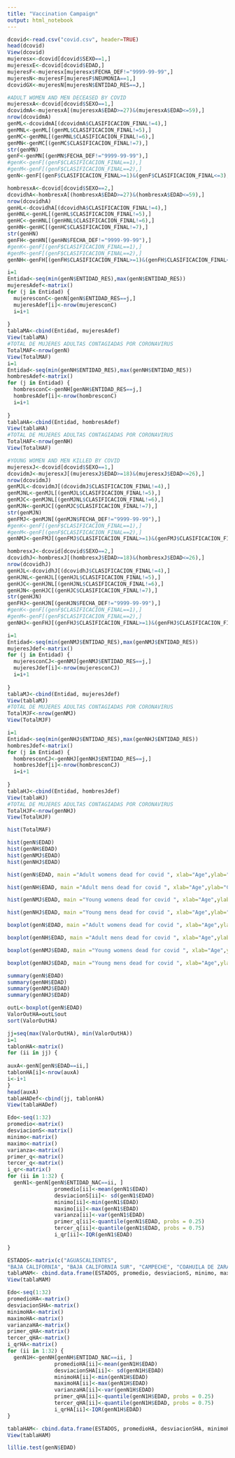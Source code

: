 ```yaml
---
title: "Vaccination Campaign"
output: html_notebook
---
```


```r

dcovid<-read.csv("covid.csv", header=TRUE)
head(dcovid)
View(dcovid)
mujeresx<-dcovid[dcovid$SEXO==1,]
mujeresxE<-dcovid[dcovid$EDAD,]
mujeresF<-mujeresx[mujeresx$FECHA_DEF!="9999-99-99",]
mujeresN<-mujeresF[mujeresF$NEUMONIA==1,]
dcovidGX<-mujeresN[mujeresN$ENTIDAD_RES==J,]
```

```r
#ADULT WOMEN AND MEN DECEASED BY COVID
mujeresxA<-dcovid[dcovid$SEXO==1,]
dcovidmA<-mujeresxA[(mujeresxA$EDAD>=27)&(mujeresxA$EDAD<=59),]
nrow(dcovidmA)
genML<-dcovidmA[(dcovidmA$CLASIFICACION_FINAL!=4),]
genMNL<-genML[(genML$CLASIFICACION_FINAL!=5),]
genMC<-genMNL[(genMNL$CLASIFICACION_FINAL!=6),]
genMN<-genMC[(genMC$CLASIFICACION_FINAL!=7),]
str(genMN)
genF<-genMN[(genMN$FECHA_DEF!="9999-99-99"),]
#genK<-genF[(genF$CLASIFICACION_FINAL==1),]
#genM<-genF[(genF$CLASIFICACION_FINAL==2),]
genN<-genF[(genF$CLASIFICACION_FINAL>=1)&(genF$CLASIFICACION_FINAL<=3),]

hombresxA<-dcovid[dcovid$SEXO==2,]
dcovidhA<-hombresxA[(hombresxA$EDAD>=27)&(hombresxA$EDAD<=59),]
nrow(dcovidhA)
genHL<-dcovidhA[(dcovidhA$CLASIFICACION_FINAL!=4),]
genHNL<-genHL[(genHL$CLASIFICACION_FINAL!=5),]
genHC<-genHNL[(genHNL$CLASIFICACION_FINAL!=6),]
genHN<-genHC[(genHC$CLASIFICACION_FINAL!=7),]
str(genHN)
genFH<-genHN[(genHN$FECHA_DEF!="9999-99-99"),]
#genK<-genF[(genF$CLASIFICACION_FINAL==1),]
#genM<-genF[(genF$CLASIFICACION_FINAL==2),]
genNH<-genFH[(genFH$CLASIFICACION_FINAL>=1)&(genFH$CLASIFICACION_FINAL<=3),]
```

```r
i=1
Entidad<-seq(min(genN$ENTIDAD_RES),max(genN$ENTIDAD_RES))
mujeresAdef<-matrix()
for (j in Entidad) {
  mujeresconC<-genN[genN$ENTIDAD_RES==j,]
  mujeresAdef[i]<-nrow(mujeresconC)
  i=i+1
  
}
tablaMA<-cbind(Entidad, mujeresAdef)
View(tablaMA)
#TOTAL DE MUJERES ADULTAS CONTAGIADAS POR CORONAVIRUS
TotalMAF<-nrow(genN)
View(TotalMAF)
i=1
Entidad<-seq(min(genNH$ENTIDAD_RES),max(genNH$ENTIDAD_RES))
hombresAdef<-matrix()
for (j in Entidad) {
  hombresconC<-genNH[genNH$ENTIDAD_RES==j,]
  hombresAdef[i]<-nrow(hombresconC)
  i=i+1
  
}
tablaHA<-cbind(Entidad, hombresAdef)
View(tablaHA)
#TOTAL DE MUJERES ADULTAS CONTAGIADAS POR CORONAVIRUS
TotalHAF<-nrow(genNH)
View(TotalHAF)
```

```r
#YOUNG WOMEN AND MEN KILLED BY COVID
mujeresxJ<-dcovid[dcovid$SEXO==1,]
dcovidmJ<-mujeresxJ[(mujeresxJ$EDAD>=18)&(mujeresxJ$EDAD<=26),]
nrow(dcovidmJ)
genMJL<-dcovidmJ[(dcovidmJ$CLASIFICACION_FINAL!=4),]
genMJNL<-genMJL[(genMJL$CLASIFICACION_FINAL!=5),]
genMJC<-genMJNL[(genMJNL$CLASIFICACION_FINAL!=6),]
genMJN<-genMJC[(genMJC$CLASIFICACION_FINAL!=7),]
str(genMJN)
genFMJ<-genMJN[(genMJN$FECHA_DEF!="9999-99-99"),]
#genK<-genF[(genF$CLASIFICACION_FINAL==1),]
#genM<-genF[(genF$CLASIFICACION_FINAL==2),]
genNMJ<-genFMJ[(genFMJ$CLASIFICACION_FINAL>=1)&(genFMJ$CLASIFICACION_FINAL<=3),]

hombresxJ<-dcovid[dcovid$SEXO==2,]
dcovidhJ<-hombresxJ[(hombresxJ$EDAD>=18)&(hombresxJ$EDAD<=26),]
nrow(dcovidhJ)
genHJL<-dcovidhJ[(dcovidhJ$CLASIFICACION_FINAL!=4),]
genHJNL<-genHJL[(genHJL$CLASIFICACION_FINAL!=5),]
genHJC<-genHJNL[(genHJNL$CLASIFICACION_FINAL!=6),]
genHJN<-genHJC[(genHJC$CLASIFICACION_FINAL!=7),]
str(genHJN)
genFHJ<-genHJN[(genHJN$FECHA_DEF!="9999-99-99"),]
#genK<-genF[(genF$CLASIFICACION_FINAL==1),]
#genM<-genF[(genF$CLASIFICACION_FINAL==2),]
genNHJ<-genFHJ[(genFHJ$CLASIFICACION_FINAL>=1)&(genFHJ$CLASIFICACION_FINAL<=3),]
```

```r
i=1
Entidad<-seq(min(genNMJ$ENTIDAD_RES),max(genNMJ$ENTIDAD_RES))
mujeresJdef<-matrix()
for (j in Entidad) {
  mujeresconCJ<-genNMJ[genNMJ$ENTIDAD_RES==j,]
  mujeresJdef[i]<-nrow(mujeresconCJ)
  i=i+1
  
}
tablaMJ<-cbind(Entidad, mujeresJdef)
View(tablaMJ)
#TOTAL DE MUJERES ADULTAS CONTAGIADAS POR CORONAVIRUS
TotalMJF<-nrow(genNMJ)
View(TotalMJF)

i=1
Entidad<-seq(min(genNHJ$ENTIDAD_RES),max(genNHJ$ENTIDAD_RES))
hombresJdef<-matrix()
for (j in Entidad) {
  hombresconCJ<-genNHJ[genNHJ$ENTIDAD_RES==j,]
  hombresJdef[i]<-nrow(hombresconCJ)
  i=i+1
  
}
tablaHJ<-cbind(Entidad, hombresJdef)
View(tablaHJ)
#TOTAL DE MUJERES ADULTAS CONTAGIADAS POR CORONAVIRUS
TotalHJF<-nrow(genNHJ)
View(TotalHJF)
```

```r
hist(TotalMAF)
```

```r
hist(genN$EDAD)
hist(genNH$EDAD)
hist(genNMJ$EDAD)
hist(genNHJ$EDAD)
```

```r
hist(genN$EDAD, main ="Adult womens dead for covid ", xlab="Age",ylab="Cases")

hist(genNH$EDAD, main ="Adult mens dead for covid ", xlab="Age",ylab="Cases")

hist(genNMJ$EDAD, main ="Young womens dead for covid ", xlab="Age",ylab="Cases")

hist(genNHJ$EDAD, main ="Young mens dead for covid ", xlab="Age",ylab="Cases")

```

```r
boxplot(genN$EDAD, main ="Adult womens dead for covid ", xlab="Age",ylab="Cases")

boxplot(genNH$EDAD, main ="Adult mens dead for covid ", xlab="Age",ylab="Cases")

boxplot(genNMJ$EDAD, main ="Young womens dead for covid ", xlab="Age",ylab="Cases")

boxplot(genNHJ$EDAD, main ="Young mens dead for covid ", xlab="Age",ylab="Cases")

```

```r
summary(genN$EDAD)
summary(genNH$EDAD)
summary(genNMJ$EDAD)
summary(genNHJ$EDAD)
```

```r
outL<-boxplot(genN$EDAD)
ValorOutHA=outL$out
sort(ValorOutHA)

jj=seq(max(ValorOutHA), min(ValorOutHA))
i=1
tablonHA<-matrix()
for (ii in jj) {
  
auxA<-genN[genN$EDAD==ii,]
tablonHA[i]<-nrow(auxA)
i<-i+1
}
head(auxA)
tablaHADef<-cbind(jj, tablonHA)
View(tablaHADef)
```

```r
Edo<-seq(1:32)
promedio<-matrix()
desviacionS<-matrix()
minimo<-matrix()
maximo<-matrix()
varianza<-matrix()
primer_q<-matrix()
tercer_q<-matrix()
i_qr<-matrix()
for (ii in 1:32) {
  genN1<-genN[genN$ENTIDAD_NAC==ii, ]
               promedio[ii]<-mean(genN1$EDAD)
               desviacionS[ii]<- sd(genN1$EDAD)
               minimo[ii]<-min(genN1$EDAD)
               maximo[ii]<-max(genN1$EDAD)
               varianza[ii]<-var(genN1$EDAD)
               primer_q[ii]<-quantile(genN1$EDAD, probs = 0.25)
               tercer_q[ii]<-quantile(genN1$EDAD, probs = 0.75)
               i_qr[ii]<-IQR(genN1$EDAD)
               
}
````

```r
ESTADOS<-matrix(c("AGUASCALIENTES",
"BAJA CALIFORNIA", "BAJA CALIFORNIA SUR", "CAMPECHE", "COAHUILA DE ZARAGOZA", "COLIMA", "CHIAPAS", "CHIHUAHUA", "CIUDAD DE MÉXICO", "DURANGO", "GUANAJUATO", "GUERRERO", "HIDALGO", "JALISCO", "MÉXICO", "MICHOACÁN DE OCAMPO", "MORELOS","NAYARIT", "NUEVO LEÓN", "OAXACA", "PUEBLA", "QUERÉTARO", "QUINTANA ROO", "SAN LUIS POTOSÍ", "SINALOA", "SONORA", "TABASCO", "TAMAULIPAS", "TLAXCALA", "VERACRUZ DE IGNACIO DE LA LLAVE", "YUCATÁN", "ZACATECAS"))
tablaMAM<- cbind.data.frame(ESTADOS, promedio, desviacionS, minimo, maximo, varianza, primer_q, tercer_q, i_qr)
View(tablaMAM)
````

```r
Edo<-seq(1:32)
promedioHA<-matrix()
desviacionSHA<-matrix()
minimoHA<-matrix()
maximoHA<-matrix()
varianzaHA<-matrix()
primer_qHA<-matrix()
tercer_qHA<-matrix()
i_qrHA<-matrix()
for (ii in 1:32) {
  genN1H<-genNH[genNH$ENTIDAD_NAC==ii, ]
               promedioHA[ii]<-mean(genN1H$EDAD)
               desviacionSHA[ii]<- sd(genN1H$EDAD)
               minimoHA[ii]<-min(genN1H$EDAD)
               maximoHA[ii]<-max(genN1H$EDAD)
               varianzaHA[ii]<-var(genN1H$EDAD)
               primer_qHA[ii]<-quantile(genN1H$EDAD, probs = 0.25)
               tercer_qHA[ii]<-quantile(genN1H$EDAD, probs = 0.75)
               i_qrHA[ii]<-IQR(genN1H$EDAD)
}
````

```r
tablaHAM<- cbind.data.frame(ESTADOS, promedioHA, desviacionSHA, minimoHA, maximoHA, varianzaHA, primer_qHA, tercer_qHA, i_qrHA)
View(tablaHAM)
````

```r
lillie.test(genN$EDAD)
```
```r

```
